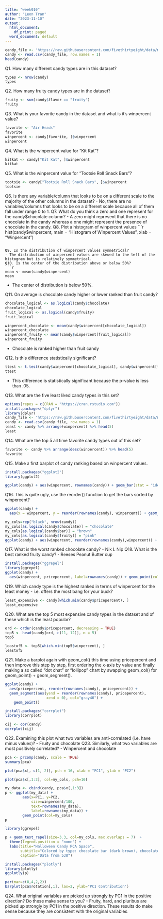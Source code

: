 ```yaml
---
title: "week010"
author: "Leon Tran"
date: "2023-11-10"
output:
  html_document:
    df_print: paged
  word_document: default
---
```


```r
candy_file <- "https://raw.githubusercontent.com/fivethirtyeight/data/master/candy-power-ranking/candy-data.csv"
candy <- read.csv(candy_file, row.names = 1)
head(candy)
```

Q1. How many different candy types are in this dataset?
```r
types <- nrow(candy)
types
```

Q2. How many fruity candy types are in the dataset?
```r
fruity <- sum(candy$flavor == "fruity")
fruity
```

Q3. What is your favorite candy in the dataset and what is it’s winpercent value?
```r
favorite <- "Air Heads"
favorite
winpercent <- candy[favorite, ]$winpercent
winpercent
```

Q4. What is the winpercent value for “Kit Kat”?
```r
kitkat <- candy["Kit Kat", ]$winpercent
kitkat
```

Q5. What is the winpercent value for “Tootsie Roll Snack Bars”?
```r
tootsie <- candy["Tootsie Roll Snack Bars", ]$winpercent
tootsie
```

Q6. Is there any variable/column that looks to be on a different scale to the majority of the other columns in the dataset?
- No, there are no variables/columns that looks to be on a different scale because all of them fall under range 0 to 1.
Q7. What do you think a zero and one represent for the candy$chocolate column?
- A zero might represent that there is no chocolate in the candy whereas a one might represent the presence of chocolate in the candy.
Q8. Plot a histogram of winpercent values
```r
hist(candy$winpercent, main = "Histogram of Winpercent Values", xlab = "Winpercent")
```

Q9. Is the distribution of winpercent values symmetrical?
- The distribution of winpercent values are skewed to the left of the histogram but is relatively symmetrical.
Q10. Is the center of the distribution above or below 50%?
```r
mean <- mean(candy$winpercent)
mean
```
- The center of distribution is below 50%.

Q11. On average is chocolate candy higher or lower ranked than fruit candy?
```r
chocolate_logical <- as.logical(candy$chocolate)
chocolate_logical
fruit_logical <- as.logical(candy$fruity)
fruit_logical
```
```r
winpercent_chocolate <- mean(candy$winpercent[chocolate_logical])
winpercent_chocolate
winpercent_fruity <- mean(candy$winpercent[fruit_logical])
winpercent_fruity
```
- Chocolate is ranked higher than fruit candy

Q12. Is this difference statistically significant?
```r
ttest <- t.test(candy$winpercent[chocolate_logical], candy$winpercent[fruit_logical])
ttest
```
- This difference is statistically significant because the p-value is less than .05.

Q13. What are the five least liked candy types in this set?
```r
options(repos = c(CRAN = "https://cran.rstudio.com"))
install.packages("dplyr")
library(dplyr)
candy_file <- "https://raw.githubusercontent.com/fivethirtyeight/data/master/candy-power-ranking/candy-data.csv"
candy <- read.csv(candy_file, row.names = 1)
least <- candy %>% arrange(winpercent) %>% head(5)
least
```

Q14. What are the top 5 all time favorite candy types out of this set?
```r
favorite <- candy %>% arrange(desc(winpercent)) %>% head(5)
favorite
```

Q15. Make a first barplot of candy ranking based on winpercent values.
```r
install.packages("ggplot2")
library(ggplot2)
```

```r
ggplot(candy) + aes(winpercent, rownames(candy)) + geom_bar(stat = "identity", fill = "black") + labs(title = "Candy Ranking Based on Winpercent", x = "Winpercent", y = "Candy Type")
```

Q16. This is quite ugly, use the reorder() function to get the bars sorted by winpercent?
```r
ggplot(candy) + 
  aes(x = winpercent, y = reorder(rownames(candy), winpercent)) + geom_bar(stat = "identity", fill = "black") + labs(title = "Candy Ranking Based on Winpercent", x = "Winpercent", y = "Candy Type")
```

```r
my_cols=rep("black", nrow(candy))
my_cols[as.logical(candy$chocolate)] = "chocolate"
my_cols[as.logical(candy$bar)] = "brown"
my_cols[as.logical(candy$fruity)] = "pink"
ggplot(candy) + aes(winpercent, reorder(rownames(candy),winpercent)) + geom_col(fill=my_cols) 
```

Q17. What is the worst ranked chocolate candy?
- Nik L Nip
Q18. What is the best ranked fruity candy?
- Reeses Peanut Butter cup

```r
install.packages("ggrepel")
library(ggrepel)
ggplot(candy) +
  aes(winpercent, pricepercent, label=rownames(candy)) + geom_point(col=my_cols) + geom_text_repel(col=my_cols, size=3.3, max.overlaps = 5)
```

Q19. Which candy type is the highest ranked in terms of winpercent for the least money - i.e. offers the most bang for your buck?
```r
least_expensive <- candy[which.min(candy$pricepercent), ]
least_expensive
```

Q20. What are the top 5 most expensive candy types in the dataset and of these which is the least popular?

```r
ord <- order(candy$pricepercent, decreasing = TRUE)
top5 <- head(candy[ord, c(11, 12)], n = 5)
top5
```
```r
leastof5 <- top5[which.min(top5$winpercent), ]
leastof5
```
Q21. Make a barplot again with geom_col() this time using pricepercent and then improve this step by step, first ordering the x-axis by value and finally making a so called “dot chat” or “lollipop” chart by swapping geom_col() for geom_point() + geom_segment().
```r
ggplot(candy) +
  aes(pricepercent, reorder(rownames(candy), pricepercent)) +
  geom_segment(aes(yend = reorder(rownames(candy), pricepercent), 
                   xend = 0), col="gray40") +
    geom_point()
```

```r
install.packages("corrplot")
library(corrplot)
```

```r
cij <- cor(candy)
corrplot(cij)
```

Q22. Examining this plot what two variables are anti-correlated (i.e. have minus values)?
- Fruity and chocolate
Q23. Similarly, what two variables are most positively correlated?
- Winpercent and chocolate

```r
pca <- prcomp(candy, scale = TRUE)
summary(pca)
```
```r
plot(pca$x[, c(1, 2)], pch = 16, xlab = "PC1", ylab = "PC2")
```

```r
plot(pca$x[,1:2], col=my_cols, pch=16)
```

```r
my_data <- cbind(candy, pca$x[,1:3])
p <- ggplot(my_data) + 
        aes(x=PC1, y=PC2, 
            size=winpercent/100,  
            text=rownames(my_data),
            label=rownames(my_data)) +
        geom_point(col=my_cols)
p
```

```r
library(ggrepel)

p + geom_text_repel(size=3.3, col=my_cols, max.overlaps = 7)  + 
  theme(legend.position = "none") +
  labs(title="Halloween Candy PCA Space",
       subtitle="Colored by type: chocolate bar (dark brown), chocolate other (light brown), fruity (red), other (black)",
       caption="Data from 538")
```

```r
install.packages("plotly")
library(plotly)
ggplotly(p)
```

```r
par(mar=c(8,4,2,2))
barplot(pca$rotation[,1], las=2, ylab="PC1 Contribution")
```

Q24. What original variables are picked up strongly by PC1 in the positive direction? Do these make sense to you?
- Fruity, hard, and pluribus are picked up strongly by PC1 in the positive direction. These results do make sense because they are consistent with the original variables. 